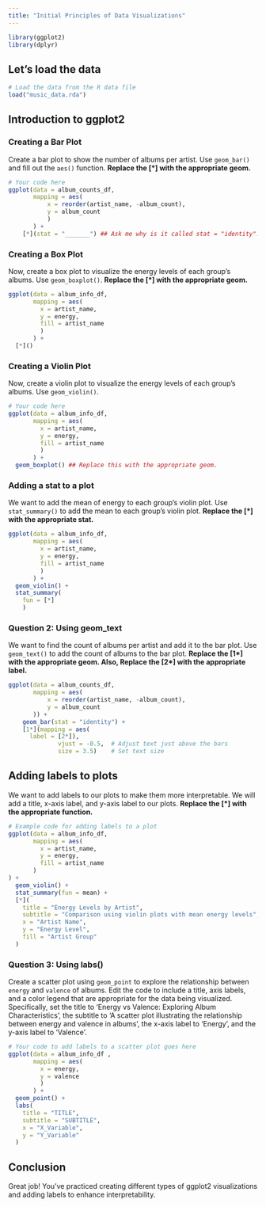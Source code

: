 ```yaml
---
title: "Initial Principles of Data Visualizations"
---
```


```r
library(ggplot2)
library(dplyr)
```

## Let's load the data

```r
# Load the data from the R data file
load("music_data.rda")
```

## Introduction to ggplot2

### Creating a Bar Plot

Create a bar plot to show the number of albums per artist. Use `geom_bar()` and fill out the `aes()` function. **Replace the [*] with the appropriate geom.**

```r
# Your code here
ggplot(data = album_counts_df, 
       mapping = aes(
           x = reorder(artist_name, -album_count), 
           y = album_count
           )
       ) +
    [*](stat = "_______") ## Ask me why is it called stat = "identity".
```


### Creating a Box Plot

Now, create a box plot to visualize the energy levels of each group's albums. Use `geom_boxplot()`. **Replace the [*] with the appropriate geom.**



```r
ggplot(data = album_info_df, 
       mapping = aes(
         x = artist_name, 
         y = energy, 
         fill = artist_name
         )
       ) +
  [*]() 
```





### Creating a Violin Plot

Now, create a violin plot to visualize the energy levels of each group's albums. Use `geom_violin()`.  

```r
# Your code here
ggplot(data = album_info_df, 
       mapping = aes(
         x = artist_name, 
         y = energy, 
         fill = artist_name
         )
       ) +
  geom_boxplot() ## Replace this with the appropriate geom.
```


### Adding a stat to a plot

We want to add the mean of energy to each group's violin plot. Use `stat_summary()` to add the mean to each group's violin plot. **Replace the [*] with the appropriate stat.**

```r
ggplot(data = album_info_df, 
       mapping = aes(
         x = artist_name, 
         y = energy, 
         fill = artist_name
         )
       ) +
  geom_violin() +
  stat_summary(
    fun = [*]
    )
```



### Question 2: Using geom_text

We want to find the count of albums per artist and add it to the bar plot. Use `geom_text()` to add the count of albums to the bar plot. **Replace the [1*] with the appropriate geom. Also, Replace the [2*] with the appropriate label.** 
  
```r
ggplot(data = album_counts_df, 
       mapping = aes(
           x = reorder(artist_name, -album_count), 
           y = album_count
       )) +
    geom_bar(stat = "identity") +
    [1*](mapping = aes(
      label = [2*]), 
              vjust = -0.5,  # Adjust text just above the bars
              size = 3.5)    # Set text size
```
  

## Adding labels to plots

We want to add labels to our plots to make them more interpretable. We will add a title, x-axis label, and y-axis label to our plots. **Replace the [*] with the appropriate function.**


```r
# Example code for adding labels to a plot
ggplot(data = album_info_df, 
       mapping = aes(
         x = artist_name, 
         y = energy, 
         fill = artist_name
       )
) +
  geom_violin() +
  stat_summary(fun = mean) +
  [*](
    title = "Energy Levels by Artist",
    subtitle = "Comparison using violin plots with mean energy levels",
    x = "Artist Name",
    y = "Energy Level",
    fill = "Artist Group"
  )

```




### Question 3: Using labs()

Create a scatter plot using `geom_point` to explore the relationship between `energy` and `valence` of albums. Edit the code to include a title, axis labels, and a color legend that are appropriate for the data being visualized. Specifically, set the title to 'Energy vs Valence: Exploring Album Characteristics', the subtitle to 'A scatter plot illustrating the relationship between energy and valence in albums', the x-axis label to 'Energy', and the y-axis label to 'Valence'.

```r
# Your code to add labels to a scatter plot goes here
ggplot(data = album_info_df , 
       mapping = aes(
         x = energy, 
         y = valence
         )
       ) +
  geom_point() +
  labs(
    title = "TITLE",
    subtitle = "SUBTITLE",
    x = "X_Variable",
    y = "Y_Variable"
  )

```


## Conclusion

Great job! You've practiced creating different types of ggplot2 visualizations and adding labels to enhance interpretability.
